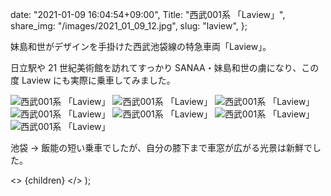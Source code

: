 
  date: "2021-01-09 16:04:54+09:00",
  Title: "西武001系 「Laview」",
  share_img: "/images/2021_01_09_12.jpg",
  slug: "laview",
};

妹島和世がデザインを手掛けた西武池袋線の特急車両「Laview」。

日立駅や 21 世紀美術館を訪れてすっかり SANAA・妹島和世の虜になり、この度 Laview にも実際に乗車してみました。

![西武001系 「Laview」](/images/2021_01_09_5.jpg)
![西武001系 「Laview」](/images/2021_01_09_6.jpg)
![西武001系 「Laview」](/images/2021_01_09_7.jpg)
![西武001系 「Laview」](/images/2021_01_09_9.jpg)
![西武001系 「Laview」](/images/2021_01_09_10.jpg)
![西武001系 「Laview」](/images/2021_01_09_11.jpg)
![西武001系 「Laview」](/images/2021_01_09_12.jpg)

池袋 → 飯能の短い乗車でしたが、自分の膝下まで車窓が広がる光景は新鮮でした。

  <>
    <Head>
      <title>{meta.Title} | 異郷好実</title>
    </Head>
    <PostLayout meta={meta}>{children}</PostLayout>
  </>
);
